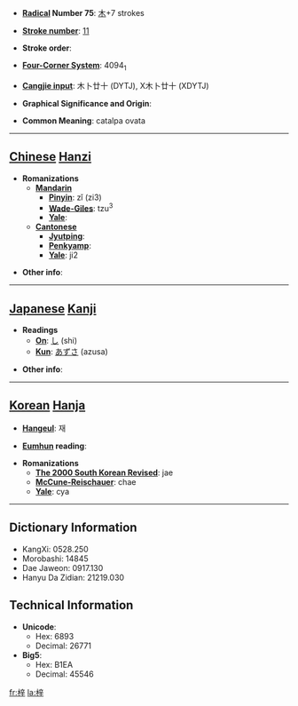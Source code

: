 * '''[[Wiktionary:Chinese radical index| Radical]] Number 75''': [[Wiktionary:Chinese radical index 木|木]]+7 strokes

* '''[[Wiktionary:Chinese total strokes index|Stroke number]]''': [[Wiktionary:Chinese total strokes index 11|11]]

* '''Stroke order''': 

* '''[[Wiktionary:Chinese four corner index|Four-Corner System]]''': 4094<sub>1</sub>

* '''[[Wiktionary:Chinese Cangjie index|Cangjie input]]''': 木卜廿十 (DYTJ), X木卜廿十 (XDYTJ)

* '''Graphical Significance and Origin''': 

* '''Common Meaning''': catalpa ovata

----

== [[Chinese]] [[Hanzi]] ==

* '''Romanizations'''
** '''[[Mandarin]]'''
*** '''[[Pinyin]]''': zǐ (zi3)
*** '''[[Wade-Giles]]''': tzu<sup>3</sup>
*** '''[[Yale]]''': 
** '''[[Cantonese]]'''
*** '''[[Jyutping]]''':
*** '''[[Penkyamp]]''': 
*** '''[[Yale]]''': ji2

* '''Other info''': 

----

== [[Japanese]] [[Kanji]] ==

* '''Readings'''
** '''[[On]]''': [[し]] (shi)
** '''[[Kun]]''': [[あずさ]] (azusa)

* '''Other info''':  

----

== [[Korean]] [[Hanja]] ==

* '''[[Hangeul]]''': 재

* '''[[Eumhun]] reading''': 

* '''Romanizations'''
** '''[[The 2000 South Korean Revised Romanization|The 2000 South Korean Revised]]''': jae
** '''[[McCune-Reischauer]]''': chae
** '''[[Yale]]''': cya

----

== Dictionary Information ==

* KangXi: 0528.250
* Morobashi: 14845
* Dae Jaweon: 0917.130
* Hanyu Da Zidian: 21219.030

== Technical Information ==

* '''Unicode''':
** Hex: 6893
** Decimal: 26771
* '''Big5''':
** Hex: B1EA
** Decimal: 45546

[[fr:梓]]
[[la:梓]]